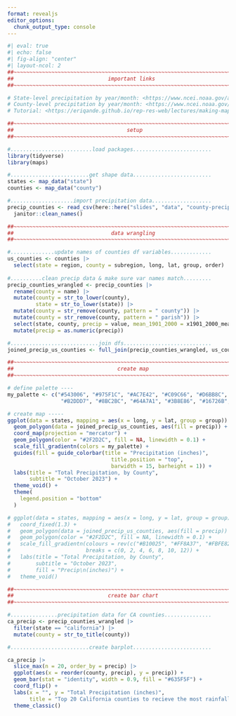 ```yaml
---
format: revealjs
editor_options: 
  chunk_output_type: console
---
```


```r
#| eval: true
#| echo: false
#| fig-align: "center"
#| layout-ncol: 2
##~~~~~~~~~~~~~~~~~~~~~~~~~~~~~~~~~~~~~~~~~~~~~~~~~~~~~~~~~~~~~~~~~~~~~~~~~~~~~~
##                              important links                             ----
##~~~~~~~~~~~~~~~~~~~~~~~~~~~~~~~~~~~~~~~~~~~~~~~~~~~~~~~~~~~~~~~~~~~~~~~~~~~~~~

# State-level precipitation by year/month: <https://www.ncei.noaa.gov/access/monitoring/climate-at-a-glance/statewide/mapping>
# County-level precipitation by year/month: <https://www.ncei.noaa.gov/access/monitoring/climate-at-a-glance/county/mapping/110/pcp/202310/1/value>
# Tutorial: <https://eriqande.github.io/rep-res-web/lectures/making-maps-with-R.html>

##~~~~~~~~~~~~~~~~~~~~~~~~~~~~~~~~~~~~~~~~~~~~~~~~~~~~~~~~~~~~~~~~~~~~~~~~~~~~~~
##                                    setup                                 ----
##~~~~~~~~~~~~~~~~~~~~~~~~~~~~~~~~~~~~~~~~~~~~~~~~~~~~~~~~~~~~~~~~~~~~~~~~~~~~~~

#..........................load packages.........................
library(tidyverse)
library(maps) 

#.........................get shape data.........................
states <- map_data("state")
counties <- map_data("county")

#....................import precipitation data...................
precip_counties <- read_csv(here::here("slides", "data", "county-precip-oct2023.csv"), skip = 4) |> 
  janitor::clean_names()

##~~~~~~~~~~~~~~~~~~~~~~~~~~~~~~~~~~~~~~~~~~~~~~~~~~~~~~~~~~~~~~~~~~~~~~~~~~~~~~
##                               data wrangling                             ----
##~~~~~~~~~~~~~~~~~~~~~~~~~~~~~~~~~~~~~~~~~~~~~~~~~~~~~~~~~~~~~~~~~~~~~~~~~~~~~~

#..............update names of counties df variables.............
us_counties <- counties |> 
  select(state = region, county = subregion, long, lat, group, order)
  
#..........clean precip data & make sure var names match.........
precip_counties_wrangled <- precip_counties |> 
  rename(county = name) |> 
  mutate(county = str_to_lower(county),
         state = str_to_lower(state)) |> 
  mutate(county = str_remove(county, pattern = " county")) |> 
  mutate(county = str_remove(county, pattern = " parish")) |> 
  select(state, county, precip = value, mean_1901_2000 = x1901_2000_mean, anomaly = anomaly_1901_2000_base_period) |>
  mutate(precip = as.numeric(precip))

#............................join dfs............................
joined_precip_us_counties <- full_join(precip_counties_wrangled, us_counties)

##~~~~~~~~~~~~~~~~~~~~~~~~~~~~~~~~~~~~~~~~~~~~~~~~~~~~~~~~~~~~~~~~~~~~~~~~~~~~~~
##                                 create map                               ----
##~~~~~~~~~~~~~~~~~~~~~~~~~~~~~~~~~~~~~~~~~~~~~~~~~~~~~~~~~~~~~~~~~~~~~~~~~~~~~~

# define palette ----
my_palette <- c("#543006", "#975F1C", "#AC7E42", "#C09C66", "#D6BB8C", "#EBD9B0","#D5D4CE",
                 "#B2DDD7", "#8BC2BC", "#64A7A1", "#3B8E86", "#16726B", "#003C30")

# create map -----
ggplot(data = states, mapping = aes(x = long, y = lat, group = group)) + 
  geom_polygon(data = joined_precip_us_counties, aes(fill = precip)) + 
  coord_map(projection = "mercator") +
  geom_polygon(color = "#2F2D2C", fill = NA, linewidth = 0.1) +
  scale_fill_gradientn(colors = my_palette) +
  guides(fill = guide_colorbar(title = "Precipitation (inches)",
                                 title.position = "top",
                                 barwidth = 15, barheight = 1)) +
  labs(title = "Total Precipitation, by County",
       subtitle = "October 2023") +
  theme_void() + 
  theme(
    legend.position = "bottom"
  )

# ggplot(data = states, mapping = aes(x = long, y = lat, group = group)) + 
#   coord_fixed(1.3) + 
#   geom_polygon(data = joined_precip_us_counties, aes(fill = precip)) + #, color = "gray"
#   geom_polygon(color = "#2F2D2C", fill = NA, linewidth = 0.1) +
#   scale_fill_gradientn(colours = rev(c("#B10025", "#FF8A37", "#FBFE82", "#00712F", "#9CDC94", "#C2EDBA", "#FFFFFF")), 
#                        breaks = c(0, 2, 4, 6, 8, 10, 12)) +
#   labs(title = "Total Precipitation, by County",
#        subtitle = "October 2023",
#        fill = "Precip\n(inches)") +
#   theme_void()

##~~~~~~~~~~~~~~~~~~~~~~~~~~~~~~~~~~~~~~~~~~~~~~~~~~~~~~~~~~~~~~~~~~~~~~~~~~~~~~
##                              create bar chart                            ----
##~~~~~~~~~~~~~~~~~~~~~~~~~~~~~~~~~~~~~~~~~~~~~~~~~~~~~~~~~~~~~~~~~~~~~~~~~~~~~~

#...............precipitation data for CA counties...............
ca_precip <- precip_counties_wrangled |> 
  filter(state == "california") |> 
  mutate(county = str_to_title(county))

#.........................create barplot.........................

ca_precip |> 
  slice_max(n = 20, order_by = precip) |> 
  ggplot(aes(x = reorder(county, precip), y = precip)) +
  geom_bar(stat = "identity", width = 0.9, fill = "#635F5F") +
  coord_flip() +
  labs(x = "", y = "Total Precipitation (inches)",
       title = "Top 20 California counties to recieve the most rainfall in October 2023") +
  theme_classic()
```



